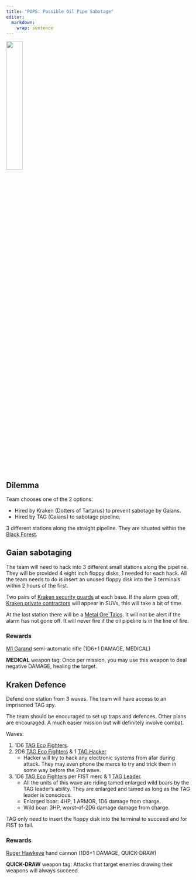 ```yaml
---
title: "POPS: Possible Oil Pipe Sabotage"
editor: 
  markdown: 
    wrap: sentence
---
```


![](images/M-POPS.png){width=30% fig-align="center"}

## Dilemma

Team chooses one of the 2 options:

-   Hired by Kraken (Dotters of Tartarus) to prevent sabotage by Gaians.
-   Hired by TAG (Gaians) to sabotage pipeline.

3 different stations along the straight pipeline.
They are situated within the [Black Forest](https://en.wikipedia.org/wiki/Black_Forest).

## Gaian sabotaging

The team will need to hack into 3 different small stations along the pipeline.
They will be provided 4 eight inch floppy disks, 1 needed for each hack.
All the team needs to do is insert an unused floppy disk into the 3 terminals within 2 hours of the first.

Two pairs of [Kraken security guards](/Tartarus/Kraken.qmd#kraken_guard) at each base.
If the alarm goes off, [Kraken private contractors](/Tartarus/Kraken.qmd#kraken_contractors) will appear in SUVs, this will take a bit of time.

At the last station there will be a [Metal Ore Talos](/Tartarus/Taloes.qmd#ore_talos).
It will not be alert if the alarm has not gone off.
It will never fire if the oil pipeline is in the line of fire.

### Rewards

[M1 Garand](https://en.wikipedia.org/wiki/M1_Garand) semi-automatic rifle (1D6+1 DAMAGE, MEDICAL)

**MEDICAL** weapon tag: Once per mission, you may use this weapon to deal negative DAMAGE, healing the target.

## Kraken Defence

Defend one station from 3 waves.
The team will have access to an imprisoned TAG spy.

The team should be encouraged to set up traps and defences.
Other plans are encouraged.
A much easier mission but will definitely involve combat.

Waves:

1.  1D6 [TAG Eco Fighters](/Gaia/TAG.qmd#tag_fighter).
2.  2D6 [TAG Eco Fighters](/Gaia/TAG.qmd#tag_fighter) & 1 [TAG Hacker](/Gaia/TAG.qmd#tag_hacker)
    -   Hacker will try to hack any electronic systems from afar during attack. They may even phone the mercs to try and trick them in some way before the 2nd wave.
3.  1D6 [TAG Eco Fighters](/Gaia/TAG.qmd#tag_fighter) per FIST merc & 1 [TAG Leader](/Gaia/TAG.qmd#tag_leader).
    -   All the units of this wave are riding tamed enlarged wild boars by the TAG leader's ability. They are enlarged and tamed as long as the TAG leader is conscious.
    -   Enlarged boar: 4HP, 1 ARMOR, 1D6 damage from charge.
    -   Wild boar: 3HP, worst-of-2D6 damage damage from charge.

TAG only need to insert the floppy disk into the terminal to succeed and for FIST to fail.

### Rewards

[Ruger Hawkeye](https://en.wikipedia.org/wiki/Ruger_Hawkeye) hand cannon (1D6+1 DAMAGE, QUICK-DRAW)

**QUICK-DRAW** weapon tag: Attacks that target enemies drawing their weapons will always succeed.
